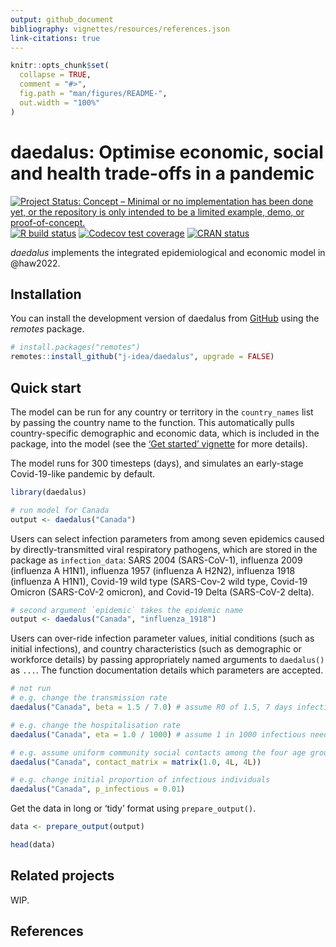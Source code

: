 ```yaml
---
output: github_document
bibliography: vignettes/resources/references.json
link-citations: true
---
```


<!-- README.md is generated from README.Rmd. Please edit that file -->

```r
knitr::opts_chunk$set(
  collapse = TRUE,
  comment = "#>",
  fig.path = "man/figures/README-",
  out.width = "100%"
)
```

# daedalus: Optimise economic, social and health trade-offs in a pandemic

<!-- badges: start -->
[![Project Status: Concept – Minimal or no implementation has been done yet, or the repository is only intended to be a limited example, demo, or proof-of-concept.](https://www.repostatus.org/badges/latest/concept.svg)](https://www.repostatus.org/#concept)
[![R build status](https://github.com/j-idea/daedalus/workflows/R-CMD-check/badge.svg)](https://github.com/j-idea/daedalus/actions/workflows/R-CMD-check.yaml)
[![Codecov test coverage](https://codecov.io/gh/j-idea/daedalus/branch/main/graph/badge.svg)](https://app.codecov.io/gh/j-idea/daedalus?branch=main)
[![CRAN status](https://www.r-pkg.org/badges/version/daedalus)](https://CRAN.R-project.org/package=daedalus)
<!-- badges: end -->

_daedalus_ implements the integrated epidemiological and economic model in @haw2022.

## Installation

You can install the development version of daedalus from [GitHub](https://github.com/) using the _remotes_ package.

``` r
# install.packages("remotes")
remotes::install_github("j-idea/daedalus", upgrade = FALSE)
```

## Quick start

The model can be run for any country or territory in the `country_names` list by passing the country name to the function.
This automatically pulls country-specific demographic and economic data, which is included in the package, into the model (see the ['Get started' vignette](daedalus.html) for more details).

The model runs for 300 timesteps (days), and simulates an early-stage Covid-19-like pandemic by default.

```r
library(daedalus)

# run model for Canada
output <- daedalus("Canada")
```

Users can select infection parameters from among seven epidemics caused by directly-transmitted viral respiratory pathogens, which are stored in the package as `infection_data`: SARS 2004 (SARS-CoV-1), influenza 2009 (influenza A H1N1), influenza 1957 (influenza A H2N2), influenza 1918 (influenza A H1N1), Covid-19 wild type (SARS-Cov-2 wild type, Covid-19 Omicron (SARS-CoV-2 omicron), and Covid-19 Delta (SARS-CoV-2 delta).

```r
# second argument `epidemic` takes the epidemic name
output <- daedalus("Canada", "influenza_1918")
```

Users can over-ride infection parameter values, initial conditions (such as initial infections), and country characteristics (such as demographic or workforce details) by passing appropriately named arguments to `daedalus()` as `...`.
The function documentation details which parameters are accepted.

```r
# not run
# e.g. change the transmission rate
daedalus("Canada", beta = 1.5 / 7.0) # assume R0 of 1.5, 7 days infectious period

# e.g. change the hospitalisation rate
daedalus("Canada", eta = 1.0 / 1000) # assume 1 in 1000 infectious need hospital

# e.g. assume uniform community social contacts among the four age groups
daedalus("Canada", contact_matrix = matrix(1.0, 4L, 4L))

# e.g. change initial proportion of infectious individuals
daedalus("Canada", p_infectious = 0.01)
```

Get the data in long or 'tidy' format using `prepare_output()`.

```r
data <- prepare_output(output)

head(data)
```

## Related projects

WIP.

## References
